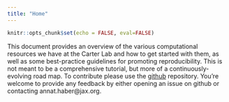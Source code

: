 ```yaml
---
title: "Home"
---
```


```r
knitr::opts_chunk$set(echo = FALSE, eval=FALSE)
```

This document provides an overview of the various computational resources we have at the Carter Lab and how to get started with them, as well as some best-practice guidelines for promoting reproducibility. This is not meant to be a comprehensive tutorial, but more of a continuously-evolving road map. To contribute please use the [github](https://github.com/TheJacksonLaboratory/ResourcesGuide) repository. You're welcome to provide any feedback by either opening an issue on github or contacting annat.haber@jax.org. 